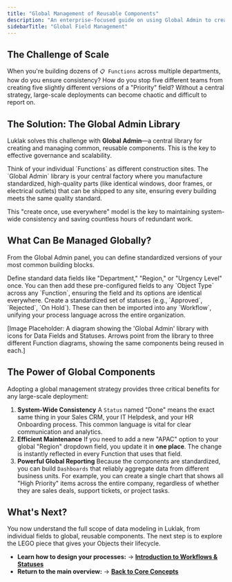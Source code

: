 ```yaml
---
title: "Global Management of Reusable Components"
description: "An enterprise-focused guide on using Global Admin to create and manage reusable components like Data Fields and Statuses for system-wide consistency and efficiency."
sidebarTitle: "Global Field Management"
---
```


## The Challenge of Scale

When you're building dozens of `📋 Functions` across multiple departments, how do you ensure consistency? How do you stop five different teams from creating five slightly different versions of a "Priority" field? Without a central strategy, large-scale deployments can become chaotic and difficult to report on.

## The Solution: The Global Admin Library

Luklak solves this challenge with **Global Admin**—a central library for creating and managing common, reusable components. This is the key to effective governance and scalability.

<Tip>
  Think of your individual `Functions` as different construction sites. The `Global Admin` library is your central factory where you manufacture standardized, high-quality parts (like identical windows, door frames, or electrical outlets) that can be shipped to any site, ensuring every building meets the same quality standard.
</Tip>

This "create once, use everywhere" model is the key to maintaining system-wide consistency and saving countless hours of redundant work.

## What Can Be Managed Globally?

From the Global Admin panel, you can define standardized versions of your most common building blocks.

<CardGroup cols={2}>
  <Card title="Global Data Fields" icon="pen-field" iconType="duotone">
    Define standard data fields like "Department," "Region," or "Urgency Level" once. You can then add these pre-configured fields to any `Object Type` across any `Function`, ensuring the field and its options are identical everywhere.
  </Card>
  <Card title="Global Statuses" icon="traffic-light" iconType="duotone">
    Create a standardized set of statuses (e.g., `Approved`, `Rejected`, `On Hold`). These can then be imported into any `Workflow`, unifying your process language across the entire organization.
  </Card>
</CardGroup>

[Image Placeholder: A diagram showing the 'Global Admin' library with icons for Data Fields and Statuses. Arrows point from the library to three different Function diagrams, showing the same components being reused in each.]

## The Power of Global Components

Adopting a global management strategy provides three critical benefits for any large-scale deployment:

1. **System-Wide Consistency**
   A `Status` named "Done" means the exact same thing in your Sales CRM, your IT Helpdesk, and your HR Onboarding process. This common language is vital for clear communication and analytics.
2. **Efficient Maintenance**
   If you need to add a new "APAC" option to your global "Region" dropdown field, you update it in **one place**. The change is instantly reflected in every Function that uses that field.
3. **Powerful Global Reporting**
   Because the components are standardized, you can build `Dashboards` that reliably aggregate data from different business units. For example, you can create a single chart that shows all "High Priority" items across the entire company, regardless of whether they are sales deals, support tickets, or project tasks.

## What's Next?

You now understand the full scope of data modeling in Luklak, from individual fields to global, reusable components. The next step is to explore the LEGO piece that gives your Objects their lifecycle.

- **Learn how to design your processes:**
  → [**Introduction to Workflows & Statuses**](/platform/core-concepts/workflow-and-status)
- **Return to the main overview:**
  → [**Back to Core Concepts**](/platform/core-concepts)